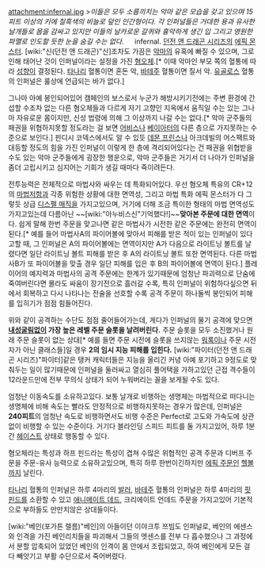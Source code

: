attachment:infernal.jpg
>''이들은 모두 소름끼치는 악마 같은 모습을 갖고 있으며 15 피트 이상의 키에 칠흑색의 비늘로 덮인 인간형이다. 각 인퍼널들은 거대한 용과 유사한 날개들로 몸을 감싸고 있지만 이들의 날카로운 갈퀴와 흉악하게 생긴 입 그리고 영원한 파멸로 인도할 듯한 눈을 숨길 수는 없다.''
　
infernal. [[던전 앤 드래곤 시리즈]]의 [[에픽 몬스터]]. [wiki:"신(던전 앤 드래곤)"신]조차도 가끔은 [[악마]]의 유혹에 빠질 수 있으며, 그로 인해 태어난 것이 인퍼널이라는 설정을 가진 [[혐오체]].[* 이때 악마인 부모 쪽의 혈통에 따라 [[성향]]이 결정된다. [[타나리]] 혈통이면 혼돈 악, [[바테주]] 혈통이면 질서 악. [[유골로스]] 혈통의 인퍼널은 룰상에 언급되는 바가 없다.]

그나마 아예 봉인되어있어 캠페인의 보스로서 누군가 해방시키기전에는 주변 환경에 간섭할 수조차 없는 다른 혐오체들과 다르게 자기 고향인 지옥에서 움직일 수는 있는 그나마 자유로운 몸이지만, 신성 법령에 의해 그 이상까지 나갈 수는 없다.[* 악마 군주들의 패권을 위협하지못할 정도라는 걸 보면 [[어비스]]나 [[베이아터]]의 다른 층으로 가지못하는 수준으로 보인다.] 핀디시 코덱스에서도 알 수 있듯 [[데몬 프린스]]나 아크데빌의 어스팩트와 대등할 정도의 힘을 가진 인퍼널이 이렇게 한 층에 격리되어있다는 건 패권을 위협받을 수도 있는 악마 군주들에게 굉장한 행운으로, 악마 군주들은 거기서 더 나아가 인퍼널을 좀더 고립시키고 심지어는 기회가 생길 때마다 죽이려든다.

전투능력은 전체적으로 마법사와 싸우는 데 특화되어있다.
우선 혐오체 특유의 CR+12의 [[마법저항]]과 각종 위험한 상황에 대한 면역성, 그리고 마법 특화 에픽 몬스터가 다 그렇듯 상급 [[디스펠 매직]]을 가지고있으며, 거기에 더해 조금 특이한 형태의 마법 면역성도 가지고있는데 다름아닌 ~~[wiki:"아누비스신"기억했다!]~~'''맞아본 주문에 대한 면역'''이다. 쉽게 말해 한번 주문을 맞고나면 같은 마법사가 시전한 같은 주문에는 완전히 면역이 된다.[* 예를 들어 마법사A의 파이어볼에 맞아서 피해를 받은 적이 있는 인퍼널이 있다고할 때, 그 인퍼널은 A의 파이어볼에는 면역이지만 A가 다음으로 라이트닝 볼트를 날렸다면 일단 라이트닝 볼트 피해를 받은 후 A의 라이트닝 볼트 또한 면역된다. 다른 마법사B가 또 파이어볼을 맞출 경우 일단 피해를 입은 후 B의 파이어볼에 면역이 된다.] 플레이어의 예지력과 마법사의 공격 주문에는 한계가 있기때문에 엄청난 파괴력으로 단숨에 죽여버린다면 몰라도 싸움이 장기전으로 흘러갈 수록, 특히 인퍼널이 위험하다싶으면 뒤에서 회복하고 다시 나타나는 전술을 선호할 수록 공격 주문이 하나둘씩 봉인되어 피해를 입히기가 점점 힘들어진다.

위와 같이 공격하는 수단도 점점 줄어들어가는데, 게다가 인퍼널의 물기 공격에 맞으면 '''[[내성굴림]]없이 가장 높은 레벨 주문 슬롯을 날려버린다.''' 주문 슬롯을 모두 소진했거나 원래 주문 슬롯이 없는 상대[* 예를 들면 주문 시전에 슬롯을 쓰지않는 [[워록]]이나 주문 시전자가 아닌 클래스들]일 경우 '''2의 임시 지능 피해를 입힌다.''' [wiki:"파이터(던전 앤 드래곤 시리즈)"파이터]같은 탱커 캐릭터들은 지능을 올리긴 커녕 아예 포기하고 9정도로 맞춰두는 일이 많기때문에 인퍼널을 둘러싸고 열심히 풀어택을 가하고있던 근접 격수들이 12라운드만에 전부 무의식 상태가 되어 누워버리는 꼴을 보게될 수도 있다.

엄청난 이동속도를 소유하고있다. 보통 날개로 비행하는 생명체는 마법적으로 떠다니는 생명체에 비해 속도는 빨라도 안정적으로 비행하지못하는 경우가 많은데, 인퍼널은 '''240피트'''의 엄청난 속도로 비행하면서도 비행 수준은 Perfect로 고도와 가속도에 상관없이 비행할 수 있는 수준이다. 거기다 블라인딩 스피드 피트를 둘 가지고있어, 하루 1분간 [[헤이스트]] 상태로 행동할 수 있다.

혐오체라는 특성과 하프 핀드라는 특성이 겹쳐 수많은 위협적인 공격 주문과 디버프 주문을 주문-유사 능력으로 소유하고있으며, 특히 하루 한번이긴하지만 [[에픽 주문]]인 [[헬볼]]까지 날린다.

[[타나리]] 혈통의 인퍼널은 하루 4마리의 [[발러]], [[바테주]] 혈통의 인퍼널은 하루 4마리의 [[핏 핀드]]를 소환할 수 있고 [[애니메이트 데드]], 크리에이트 언데드 주문을 가지고있어 기본적으로 부하들도 만만치않은 상대들이다.

[wiki:"베인(포가튼 렐름)"베인]의 아들이던 이야크투 쯔빔도 인퍼널로, 베인의 에센스와 인격을 가진 베인리치들을 파괴해서 그들의 엣센스를 전부 다 흡수했으나 그 과정에서 분할 압축되어 있었던 베인의 인격이 몸 안에서 조립되었고, 하여 베인에게 모든 걸 다 빼앗기고 부활 수단으로서 죽어버렸다.
